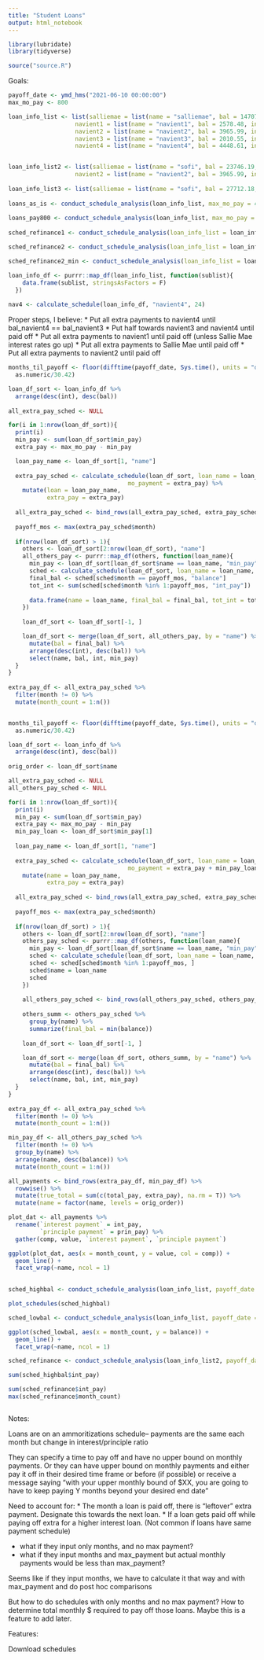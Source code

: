 ```yaml
---
title: "Student Loans"
output: html_notebook
---
```


```r
library(lubridate)
library(tidyverse)

source("source.R")
```

Goals:

```r
payoff_date <- ymd_hms("2021-06-10 00:00:00")
max_mo_pay <- 800
```

```r
loan_info_list <- list(salliemae = list(name = "salliemae", bal = 14707.01, int = 0.04375, min_pay = 207.97, fixed = F),
                   navient1 = list(name = "navient1", bal = 2578.48, int = 0.0535, min_pay = 38.04, fixed = T),
                   navient2 = list(name = "navient2", bal = 3965.99, int = 0.0315, min_pay = 54.32, fixed = T),
                   navient3 = list(name = "navient3", bal = 2010.55, int = 0.0655, min_pay = 31.09, fixed = T),
                   navient4 = list(name = "navient4", bal = 4448.61, int = 0.0655, min_pay = 95.80, fixed = T))


loan_info_list2 <- list(salliemae = list(name = "sofi", bal = 23746.19, int = 0.04375, min_pay = 444.05, fixed = T),
                   navient2 = list(name = "navient2", bal = 3965.99, int = 0.0315, min_pay = 54.32, fixed = T))
  
loan_info_list3 <- list(salliemae = list(name = "sofi", bal = 27712.18, int = 0.04375, min_pay = 444.05, fixed = T))
        
loans_as_is <- conduct_schedule_analysis(loan_info_list, max_mo_pay = 427, int_tiebreak = "higher balance")
          
loans_pay800 <- conduct_schedule_analysis(loan_info_list, max_mo_pay = 800, int_tiebreak = "higher balance")
 
sched_refinance1 <- conduct_schedule_analysis(loan_info_list = loan_info_list2, max_mo_pay = 800, int_tiebreak = "higher balance")

sched_refinance2 <- conduct_schedule_analysis(loan_info_list = loan_info_list3, max_mo_pay = 800, int_tiebreak = "higher balance")

sched_refinance2_min <- conduct_schedule_analysis(loan_info_list = loan_info_list3, max_mo_pay = 519.08, int_tiebreak = "higher balance")

```


```r

loan_info_df <- purrr::map_df(loan_info_list, function(sublist){ 
    data.frame(sublist, stringsAsFactors = F)
  })
  
nav4 <- calculate_schedule(loan_info_df, "navient4", 24)


```

Proper steps, I believe:
* Put all extra payments to navient4 until bal_navient4 == bal_navient3
* Put half towards navient3 and navient4 until paid off
* Put all extra payments to navient1 until paid off (unless Sallie Mae interest rates go up)
* Put all extra payments to Sallie Mae until paid off
* Put all extra payments to navient2 until paid off

```r
months_til_payoff <- floor(difftime(payoff_date, Sys.time(), units = "days") %>% 
  as.numeric/30.42)

loan_df_sort <- loan_info_df %>%
  arrange(desc(int), desc(bal))
  
all_extra_pay_sched <- NULL

for(i in 1:nrow(loan_df_sort)){
  print(i)
  min_pay <- sum(loan_df_sort$min_pay)
  extra_pay <- max_mo_pay - min_pay

  loan_pay_name <- loan_df_sort[1, "name"]
   
  extra_pay_sched <- calculate_schedule(loan_df_sort, loan_name = loan_pay_name, 
                                  mo_payment = extra_pay) %>%
    mutate(loan = loan_pay_name,
           extra_pay = extra_pay)
  
  all_extra_pay_sched <- bind_rows(all_extra_pay_sched, extra_pay_sched)
   
  payoff_mos <- max(extra_pay_sched$month)
 
  if(nrow(loan_df_sort) > 1){
    others <- loan_df_sort[2:nrow(loan_df_sort), "name"]
    all_others_pay <- purrr::map_df(others, function(loan_name){
      min_pay <- loan_df_sort[loan_df_sort$name == loan_name, "min_pay"]
      sched <- calculate_schedule(loan_df_sort, loan_name = loan_name, mo_payment = min_pay)
      final_bal <- sched[sched$month == payoff_mos, "balance"]
      tot_int <- sum(sched[sched$month %in% 1:payoff_mos, "int_pay"])
      
      data.frame(name = loan_name, final_bal = final_bal, tot_int = tot_int, stringsAsFactors = F)
    })
  
    loan_df_sort <- loan_df_sort[-1, ]

    loan_df_sort <- merge(loan_df_sort, all_others_pay, by = "name") %>%
      mutate(bal = final_bal) %>%
      arrange(desc(int), desc(bal)) %>%
      select(name, bal, int, min_pay)
  }
}
 
extra_pay_df <- all_extra_pay_sched %>%
  filter(month != 0) %>%
  mutate(month_count = 1:n())



```


```r
months_til_payoff <- floor(difftime(payoff_date, Sys.time(), units = "days") %>% 
  as.numeric/30.42)

loan_df_sort <- loan_info_df %>%
  arrange(desc(int), desc(bal))
  
orig_order <- loan_df_sort$name

all_extra_pay_sched <- NULL
all_others_pay_sched <- NULL

for(i in 1:nrow(loan_df_sort)){
  print(i)
  min_pay <- sum(loan_df_sort$min_pay)
  extra_pay <- max_mo_pay - min_pay
  min_pay_loan <- loan_df_sort$min_pay[1]
   
  loan_pay_name <- loan_df_sort[1, "name"]
   
  extra_pay_sched <- calculate_schedule(loan_df_sort, loan_name = loan_pay_name, 
                                  mo_payment = extra_pay + min_pay_loan) %>%
    mutate(name = loan_pay_name,
           extra_pay = extra_pay)
  
  all_extra_pay_sched <- bind_rows(all_extra_pay_sched, extra_pay_sched)
   
  payoff_mos <- max(extra_pay_sched$month)
 
  if(nrow(loan_df_sort) > 1){
    others <- loan_df_sort[2:nrow(loan_df_sort), "name"]
    others_pay_sched <- purrr::map_df(others, function(loan_name){
      min_pay <- loan_df_sort[loan_df_sort$name == loan_name, "min_pay"]
      sched <- calculate_schedule(loan_df_sort, loan_name = loan_name, mo_payment = min_pay)
      sched <- sched[sched$month %in% 1:payoff_mos, ]
      sched$name = loan_name
      sched
    })
    
    all_others_pay_sched <- bind_rows(all_others_pay_sched, others_pay_sched)
    
    others_summ <- others_pay_sched %>%
      group_by(name) %>%
      summarize(final_bal = min(balance))
  
    loan_df_sort <- loan_df_sort[-1, ]

    loan_df_sort <- merge(loan_df_sort, others_summ, by = "name") %>%
      mutate(bal = final_bal) %>%
      arrange(desc(int), desc(bal)) %>%
      select(name, bal, int, min_pay)
  }
}
 
extra_pay_df <- all_extra_pay_sched %>%
  filter(month != 0) %>%
  mutate(month_count = 1:n())

min_pay_df <- all_others_pay_sched %>%
  filter(month != 0) %>%
  group_by(name) %>%
  arrange(name, desc(balance)) %>%
  mutate(month_count = 1:n())

all_payments <- bind_rows(extra_pay_df, min_pay_df) %>%
  rowwise() %>% 
  mutate(true_total = sum(c(total_pay, extra_pay), na.rm = T)) %>%
  mutate(name = factor(name, levels = orig_order))

```

```r
plot_dat <- all_payments %>%
  rename(`interest payment` = int_pay, 
         `principle payment` = prin_pay) %>%
  gather(comp, value, `interest payment`, `principle payment`)

ggplot(plot_dat, aes(x = month_count, y = value, col = comp)) +
  geom_line() +
  facet_wrap(~name, ncol = 1)
  
```

```r
sched_highbal <- conduct_schedule_analysis(loan_info_list, payoff_date = payoff_date, int_tiebreak = "higher balance", max_mo_pay = 800)

plot_schedules(sched_highbal)
```


```r
sched_lowbal <- conduct_schedule_analysis(loan_info_list, payoff_date = payoff_date, int_tiebreak = "lower balance", max_mo_pay = 800)

ggplot(sched_lowbal, aes(x = month_count, y = balance)) +
  geom_line() + 
  facet_wrap(~name, ncol = 1) 

sched_refinance <- conduct_schedule_analysis(loan_info_list2, payoff_date = payoff_date, int_tiebreak = "higher balance", max_mo_pay = 800)

sum(sched_highbal$int_pay)

sum(sched_refinance$int_pay)
max(sched_refinance$month_count)

```

```r

```


Notes:

Loans are on an ammoritizations schedule-- payments are the same each month but change in interest/principle ratio

They can specify a time to pay off and have no upper bound on monthly payments. Or they can have upper bound on monthly payments and either pay it off in their desired time frame or before (if possible) or receive a message saying "with your upper monthly bound of $XX, you are going to have to keep paying Y months beyond your desired end date"

Need to account for:
* The month a loan is paid off, there is "leftover" extra payment. Designate this towards the next loan.
* If a loan gets paid off while paying off extra for a higher interest loan. (Not common if loans have same payment schedule)

* what if they input only months, and no max payment?
* what if they input months and max_payment but actual monthly payments would be less than max_payment?

Seems like if they input months, we have to calculate it that way and with max_payment and do post hoc comparisons

But how to do schedules with only months and no max payment? How to determine total monthly $ required to pay off those loans. Maybe this is a feature to add later. 

Features:

Download schedules


